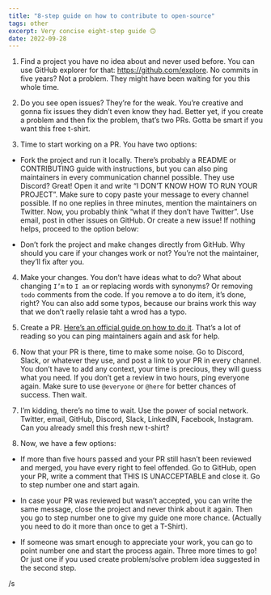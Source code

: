 ```yaml
---
title: "8-step guide on how to contribute to open-source"
tags: other
excerpt: Very concise eight-step guide 🙃
date: 2022-09-28
---
```


1. Find a project you have no idea about and never used before. You can use GitHub explorer for that: https://github.com/explore. No commits in five years? Not a problem. They might have been waiting for you this whole time.

2. Do you see open issues? They’re for the weak. You’re creative and gonna fix issues they didn’t even know they had. Better yet, if you create a problem and then fix the problem, that’s two PRs. Gotta be smart if you want this free t-shirt.

3. Time to start working on a PR. You have two options:

  - Fork the project and run it locally. There’s probably a README or CONTRIBUTING guide with instructions, but you can also ping maintainers in every communication channel possible. They use Discord? Great! Open it and write “I DON’T KNOW HOW TO RUN YOUR PROJECT”. Make sure to copy paste your message to every channel possible. If no one replies in three minutes, mention the maintainers on Twitter. Now, you probably think “what if they don’t have Twitter”. Use email, post in other issues on GitHub. Or create a new issue! If nothing helps, proceed to the option below:

  - Don’t fork the project and make changes directly from GitHub. Why should you care if your changes work or not? You’re not the maintainer, they’ll fix after you.

4. Make your changes. You don’t have ideas what to do? What about changing `I’m` to `I am` or replacing words with synonyms? Or removing `todo` comments from the code. If you remove a to do item, it’s done, right? You can also add some typos, because our brains work this way that we don’t raelly relasie taht a wrod has a typo. 

5. Create a PR. [Here’s an official guide on how to do it](https://docs.github.com/en/pull-requests/collaborating-with-pull-requests/proposing-changes-to-your-work-with-pull-requests/creating-a-pull-request). That’s a lot of reading so you can ping maintainers again and ask for help.

6. Now that your PR is there, time to make some noise. Go to Discord, Slack, or whatever they use, and post a link to your PR in every channel. You don’t have to add any context, your time is precious, they will guess what you need. If you don’t get a review in two hours, ping everyone again. Make sure to use `@everyone` or `@here` for better chances of success. Then wait.

7. I’m kidding, there’s no time to wait. Use the power of social network. Twitter, email, GitHub, Discord, Slack, LinkedIN, Facebook, Instagram. Can you already smell this fresh new t-shirt?

8. Now, we have a few options:

  - If more than five hours passed and your PR still hasn’t been reviewed and merged, you have every right to feel offended. Go to GitHub, open your PR, write a comment that THIS IS UNACCEPTABLE and close it. Go to step number one and start again.

  - In case your PR was reviewed but wasn’t accepted, you can write the same message, close the project and never think about it again. Then you go to step number one to give my guide one more chance. (Actually you need to do it more than once to get a T-Shirt).

  - If someone was smart enough to appreciate your work, you can go to point number one and start the process again. Three more times to go! Or just one if you used create problem/solve problem idea suggested in the second step.

/s 
